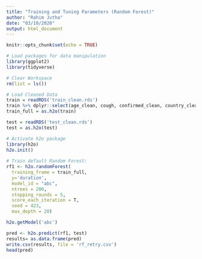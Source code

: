 ---
title: "Training and Tuning Parameters (Random Forest)"
author: "Rahim Jutha"
date: "03/10/2020"
output: html_document
---

```{r setup, include=FALSE}
knitr::opts_chunk$set(echo = TRUE)
```

```{r}
# Load packages for data manipulation
library(ggplot2)
library(tidyverse)

# Clear Workspace
rm(list = ls())

# Load Cleaned Data
train = readRDS('train_clean.rds')
train %>% dplyr::select(age_clean, cough, confirmed_clean, country_clean, province_clean, city_clean, V1_clean, duration) -> train
train_full = as.h2o(train)

test = readRDS('test_clean.rds')
test = as.h2o(test)
```

```{r}
# Activate h2o package
library(h2o)
h2o.init()
    
# Train default Random Forest: 
rf1 <- h2o.randomForest(
  training_frame = train_full,      
  y='duration',              
  model_id = "abc", 
  ntrees = 200,           
  stopping_rounds = 5,      
  score_each_iteration = T,
  seed = 423,
  max_depth = 20)     

h2o.getModel('abc')

pred <- h2o.predict(rf1, test) 
results= as.data.frame(pred)
write.csv(results, file = 'rf_retry.csv')
head(pred)
```





